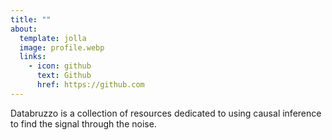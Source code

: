 ```yaml
---
title: ""
about:
  template: jolla
  image: profile.webp
  links:
    - icon: github
      text: Github
      href: https://github.com
---
```


Databruzzo is a collection of resources dedicated to using causal inference to find the signal through the noise.
